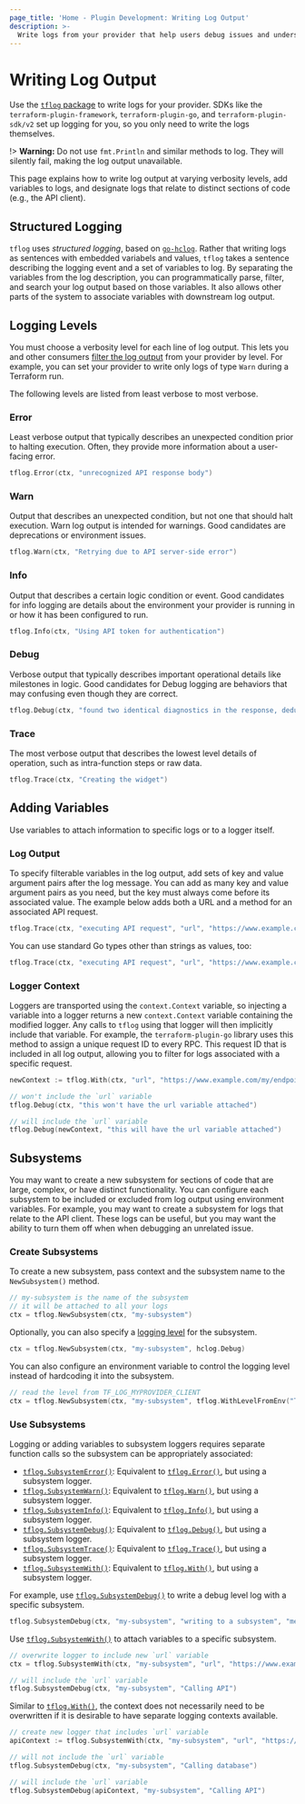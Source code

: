 ```yaml
---
page_title: 'Home - Plugin Development: Writing Log Output'
description: >-
  Write logs from your provider that help users debug issues and understand operations.
---
```


# Writing Log Output

Use the [`tflog` package](https://pkg.go.dev/github.com/hashicorp/terraform-plugin-log/tflog) to write logs for your provider. SDKs like the `terraform-plugin-framework`, `terraform-plugin-go`, and `terraform-plugin-sdk/v2` set up logging for you, so you only need to write the logs themselves.

!> **Warning:** Do not use `fmt.Println` and similar methods to log. They will silently fail, making the log output unavailable.

This page explains how to write log output at varying verbosity levels, add variables to logs, and designate logs that relate to distinct sections of code (e.g., the API client).

## Structured Logging

`tflog` uses _structured logging_, based on [`go-hclog`](https://pkg.go.dev/github.com/hashicorp/go-hclog). Rather that writing logs as sentences with embedded variabels and values, `tflog` takes a sentence describing the logging event and a set of variables to log. By separating the variables from the log description, you can programmatically parse, filter, and search your log output based on those variables. It also allows other parts of the system to associate variables with downstream log output.

## Logging Levels

You must choose a verbosity level for each line of log output. This lets you and other consumers [filter the log output](/plugin/log/filtering) from your provider by level. For example, you can set your provider to write only logs of type `Warn` during a Terraform run.

The following levels are listed from least verbose to most verbose.

### Error

Least verbose output that typically describes an unexpected condition prior to halting execution. Often, they provide more information about a user-facing error.

```go
tflog.Error(ctx, "unrecognized API response body")
```

### Warn

Output that describes an unexpected condition, but not one that should halt execution. Warn log output is intended for warnings. Good candidates are deprecations or environment issues.

```go
tflog.Warn(ctx, "Retrying due to API server-side error")
```

### Info

Output that describes a certain logic condition or event. Good candidates for info logging are details about the environment your provider is running in or how it has been configured to run.

```go
tflog.Info(ctx, "Using API token for authentication")
```

### Debug

Verbose output that typically describes important operational details like milestones in logic. Good candidates for Debug logging are behaviors that may confusing even though they are correct.

```go
tflog.Debug(ctx, "found two identical diagnostics in the response, deduplicating down to one")
```

### Trace

The most verbose output that describes the lowest level details of operation, such as intra-function steps or raw data.

```go
tflog.Trace(ctx, "Creating the widget")
```

## Adding Variables

Use variables to attach information to specific logs or to a logger itself.

### Log Output

To specify filterable variables in the log output, add sets of key and value argument pairs after the log message. You can add as many key and value argument pairs as you need, but the key must always come before its associated value. The example below adds both a URL and a method for an associated API request.

```go
tflog.Trace(ctx, "executing API request", "url", "https://www.example.com/my/endpoint", "method", "POST")
```

You can use standard Go types other than strings as values, too:

```go
tflog.Trace(ctx, "executing API request", "url", "https://www.example.com/my/endpoint", "method", "POST", "size", 200, "authenticated", true, "headers", map[string][]string{"content-type": []string{"application/json"}})
```

### Logger Context

Loggers are transported using the `context.Context` variable, so injecting a variable into a logger returns a new `context.Context` variable containing the modified logger. Any calls to `tflog` using that logger will then implicitly include that variable. For example, the `terraform-plugin-go` library uses this method to assign a unique request ID to every RPC. This request ID that is included in all log output, allowing you to filter for logs associated with a specific request.

```go
newContext := tflog.With(ctx, "url", "https://www.example.com/my/endpoint")

// won't include the `url` variable
tflog.Debug(ctx, "this won't have the url variable attached")

// will include the `url` variable
tflog.Debug(newContext, "this will have the url variable attached")
```

## Subsystems

You may want to create a new subsystem for sections of code that are large, complex, or have distinct functionality. You can configure each subsystem to be included or excluded from log output using environment variables. For example, you may want to create a subsystem for logs that relate to the API client. These logs can be useful, but you may want the ability to turn them off when when debugging an unrelated issue.

### Create Subsystems

To create a new subsystem, pass context and the subsystem name to the `NewSubsystem()` method.

```go
// my-subsystem is the name of the subsystem
// it will be attached to all your logs
ctx = tflog.NewSubsystem(ctx, "my-subsystem")
```

Optionally, you can also specify a [logging level](#logging-levels) for the subsystem.

```go
ctx = tflog.NewSubsystem(ctx, "my-subsystem", hclog.Debug)
```

You can also configure an environment variable to control the logging level instead of hardcoding it into the subsystem.

```go
// read the level from TF_LOG_MYPROVIDER_CLIENT
ctx = tflog.NewSubsystem(ctx, "my-subsystem", tflog.WithLevelFromEnv("TF_LOG_MYPROVIDER_CLIENT"))
```

### Use Subsystems

Logging or adding variables to subsystem loggers requires separate function calls so the subsystem can be appropriately associated:

* [`tflog.SubsystemError()`](https://pkg.go.dev/github.com/hashicorp/terraform-plugin-log/tflog#SubsystemError): Equivalent to [`tflog.Error()`](https://pkg.go.dev/github.com/hashicorp/terraform-plugin-log/tflog#Error), but using a subsystem logger.
* [`tflog.SubsystemWarn()`](https://pkg.go.dev/github.com/hashicorp/terraform-plugin-log/tflog#SubsystemWarn): Equivalent to [`tflog.Warn()`](https://pkg.go.dev/github.com/hashicorp/terraform-plugin-log/tflog#Warn), but using a subsystem logger.
* [`tflog.SubsystemInfo()`](https://pkg.go.dev/github.com/hashicorp/terraform-plugin-log/tflog#SubsystemInfo): Equivalent to [`tflog.Info()`](https://pkg.go.dev/github.com/hashicorp/terraform-plugin-log/tflog#Info), but using a subsystem logger.
* [`tflog.SubsystemDebug()`](https://pkg.go.dev/github.com/hashicorp/terraform-plugin-log/tflog#SubsystemDebug): Equivalent to [`tflog.Debug()`](https://pkg.go.dev/github.com/hashicorp/terraform-plugin-log/tflog#Debug), but using a subsystem logger.
* [`tflog.SubsystemTrace()`](https://pkg.go.dev/github.com/hashicorp/terraform-plugin-log/tflog#SubsystemTrace): Equivalent to [`tflog.Trace()`](https://pkg.go.dev/github.com/hashicorp/terraform-plugin-log/tflog#Trace), but using a subsystem logger.
* [`tflog.SubsystemWith()`](https://pkg.go.dev/github.com/hashicorp/terraform-plugin-log/tflog#SubsystemWith): Equivalent to [`tflog.With()`](https://pkg.go.dev/github.com/hashicorp/terraform-plugin-log/tflog#With), but using a subsystem logger.

For example, use [`tflog.SubsystemDebug()`](https://pkg.go.dev/github.com/hashicorp/terraform-plugin-log/tflog#SubsystemDebug) to write a debug level log with a specific subsystem.

```go
tflog.SubsystemDebug(ctx, "my-subsystem", "writing to a subsystem", "meaning_of_life", 42)
```

Use [`tflog.SubsystemWith()`](https://pkg.go.dev/github.com/hashicorp/terraform-plugin-log/tflog#SubsystemWith) to attach variables to a specific subsystem.

```go
// overwrite logger to include new `url` variable
ctx = tflog.SubsystemWith(ctx, "my-subsystem", "url", "https://www.example.com/my/endpoint")

// will include the `url` variable
tflog.SubsystemDebug(ctx, "my-subsystem", "Calling API")
```

Similar to [`tflog.With()`](https://pkg.go.dev/github.com/hashicorp/terraform-plugin-log/tflog#With), the context does not necessarily need to be overwritten if it is desirable to have separate logging contexts available.

```go
// create new logger that includes `url` variable
apiContext := tflog.SubsystemWith(ctx, "my-subsystem", "url", "https://www.example.com/my/endpoint")

// will not include the `url` variable
tflog.SubsystemDebug(ctx, "my-subsystem", "Calling database")

// will include the `url` variable
tflog.SubsystemDebug(apiContext, "my-subsystem", "Calling API")
```

